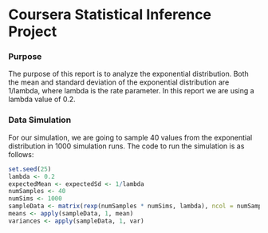 Coursera Statistical Inference Project
========================================================
### Purpose
The purpose of this report is to analyze the exponential distribution. Both the mean and standard deviation of the exponential distribution are 1/lambda, where lambda is the rate parameter. In this report we are using a lambda value of 0.2.

### Data Simulation
For our simulation, we are going to sample 40 values from the exponential distribution in 1000 simulation runs. The code to run the simulation is as follows:

```r
set.seed(25)
lambda <- 0.2
expectedMean <- expectedSd <- 1/lambda
numSamples <- 40
numSims <- 1000
sampleData <- matrix(rexp(numSamples * numSims, lambda), ncol = numSamples)
means <- apply(sampleData, 1, mean)
variances <- apply(sampleData, 1, var)
```






